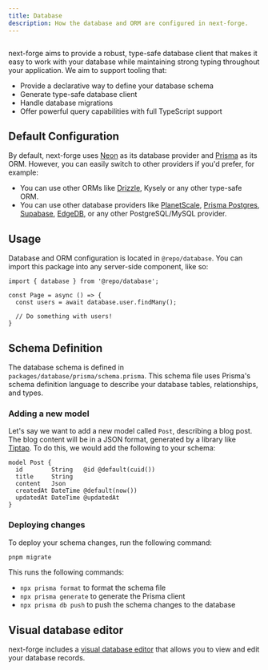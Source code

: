 ```yaml
---
title: Database
description: How the database and ORM are configured in next-forge.
---
```


<Frame>
  <img src="/images/database.png" alt="" />
</Frame>

next-forge aims to provide a robust, type-safe database client that makes it easy to work with your database while maintaining strong typing throughout your application. We aim to support tooling that:

- Provide a declarative way to define your database schema
- Generate type-safe database client
- Handle database migrations
- Offer powerful query capabilities with full TypeScript support

## Default Configuration

By default, next-forge uses [Neon](https://neon.tech) as its database provider and [Prisma](https://prisma.io) as its ORM. However, you can easily switch to other providers if you'd prefer, for example:

- You can use other ORMs like [Drizzle](/migrations/database/drizzle), Kysely or any other type-safe ORM.
- You can use other database providers like [PlanetScale](/migrations/database/planetscale), [Prisma Postgres](/migrations/database/prisma-postgres), [Supabase](/migrations/database/supabase), [EdgeDB](/migrations/database/edgedb), or any other PostgreSQL/MySQL provider.

## Usage

Database and ORM configuration is located in `@repo/database`. You can import this package into any server-side component, like so:

```tsx title="page.tsx {1,4}"
import { database } from '@repo/database';

const Page = async () => {
  const users = await database.user.findMany();

  // Do something with users!
}
```

## Schema Definition

The database schema is defined in `packages/database/prisma/schema.prisma`. This schema file uses Prisma's schema definition language to describe your database tables, relationships, and types.

### Adding a new model

Let's say we want to add a new model called `Post`, describing a blog post. The blog content will be in a JSON format, generated by a library like [Tiptap](https://tiptap.dev/). To do this, we would add the following to your schema:

```prisma title="packages/database/prisma/schema.prisma {1-7}"
model Post {
  id        String   @id @default(cuid())
  title     String
  content   Json
  createdAt DateTime @default(now())
  updatedAt DateTime @updatedAt
}
```

### Deploying changes

To deploy your schema changes, run the following command:

```sh title="Terminal"
pnpm migrate
```

This runs the following commands:

- `npx prisma format` to format the schema file
- `npx prisma generate` to generate the Prisma client
- `npx prisma db push` to push the schema changes to the database

## Visual database editor

next-forge includes a [visual database editor](/apps/studio) that allows you to view and edit your database records.
